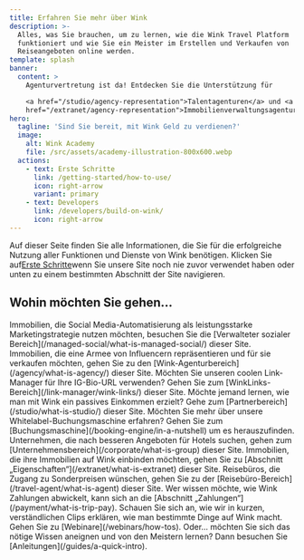 ```yaml
---
title: Erfahren Sie mehr über Wink
description: >-
  Alles, was Sie brauchen, um zu lernen, wie die Wink Travel Platform
  funktioniert und wie Sie ein Meister im Erstellen und Verkaufen von
  Reiseangeboten online werden.
template: splash
banner:
  content: >
    Agenturvertretung ist da! Entdecken Sie die Unterstützung für

    <a href="/studio/agency-representation">Talentagenturen</a> und <a
    href="/extranet/agency-representation">Immobilienverwaltungsagenturen</a>.
hero:
  tagline: 'Sind Sie bereit, mit Wink Geld zu verdienen?'
  image:
    alt: Wink Academy
    file: /src/assets/academy-illustration-800x600.webp
  actions:
    - text: Erste Schritte
      link: /getting-started/how-to-use/
      icon: right-arrow
      variant: primary
    - text: Developers
      link: /developers/build-on-wink/
      icon: right-arrow
---
```


Auf dieser Seite finden Sie alle Informationen, die Sie für die erfolgreiche Nutzung aller Funktionen und Dienste von Wink benötigen. Klicken Sie auf[Erste Schritte](/getting-started/how-to-use)wenn Sie unsere Site noch nie zuvor verwendet haben oder unten zu einem bestimmten Abschnitt der Site navigieren.

## Wohin möchten Sie gehen...

<CardGrid stagger>
  <Card title="Verwaltete soziale" icon="seti:info">
    Immobilien, die Social Media-Automatisierung als leistungsstarke Marketingstrategie nutzen möchten, besuchen Sie die [Verwalteter sozialer Bereich](/managed-social/what-is-managed-social/) dieser Site.
  </Card>

  <Card title="Wink Agentur" icon="seti:info">
    Immobilien, die eine Armee von Influencern repräsentieren und für sie verkaufen möchten, gehen Sie zu den [Wink-Agenturbereich](/agency/what-is-agency/) dieser Site.
  </Card>

  <Card title="WinkLinks" icon="seti:info">
    Möchten Sie unseren coolen Link-Manager für Ihre IG-Bio-URL verwenden? Gehen Sie zum [WinkLinks-Bereich](/link-manager/wink-links/) dieser Site.
  </Card>

  <Card title="Partnerunternehmen" icon="seti:info">
    Möchte jemand lernen, wie man mit Wink ein passives Einkommen erzielt? Gehe zum [Partnerbereich](/studio/what-is-studio/) dieser Site.
  </Card>

  <Card title="Buchungsmaschine" icon="seti:info">
    Möchten Sie mehr über unsere Whitelabel-Buchungsmaschine erfahren? Gehen Sie zum [Buchungsmaschine](/booking-engine/in-a-nutshell) um es herauszufinden.
  </Card>

  <Card title="Unternehmen" icon="seti:info">
    Unternehmen, die nach besseren Angeboten für Hotels suchen, gehen zum [Unternehmensbereich](/corporate/what-is-group) dieser Site.
  </Card>

  <Card title="Eigenschaften" icon="seti:info">
    Immobilien, die ihre Immobilien auf Wink einbinden möchten, gehen Sie zu [Abschnitt „Eigenschaften“](/extranet/what-is-extranet) dieser Site.
  </Card>

  <Card title="Reisebüros" icon="seti:info">
    Reisebüros, die Zugang zu Sonderpreisen wünschen, gehen Sie zu der [Reisebüro-Bereich](/travel-agent/what-is-agent) dieser Site.
  </Card>

  <Card title="Zahlungen" icon="seti:info">
    Wer wissen möchte, wie Wink Zahlungen abwickelt, kann sich an die [Abschnitt „Zahlungen“](/payment/what-is-trip-pay).
  </Card>

  <Card title="Webinare" icon="seti:info">
    Schauen Sie sich an, wie wir in kurzen, verständlichen Clips erklären, wie man bestimmte Dinge auf Wink macht. Gehen Sie zu [Webinare](/webinars/how-tos).
  </Card>

  <Card title="Anleitungen" icon="seti:info">
    Oder... möchten Sie sich das nötige Wissen aneignen und von den Meistern lernen? Dann besuchen Sie [Anleitungen](/guides/a-quick-intro).
  </Card>
</CardGrid>

